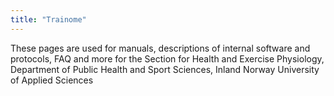 ```yaml
---
title: "Trainome"
---
```


These pages are used for manuals, descriptions of internal software and protocols, FAQ and more for the Section for Health and Exercise Physiology, Department of Public Health and Sport Sciences, Inland Norway University of Applied Sciences
